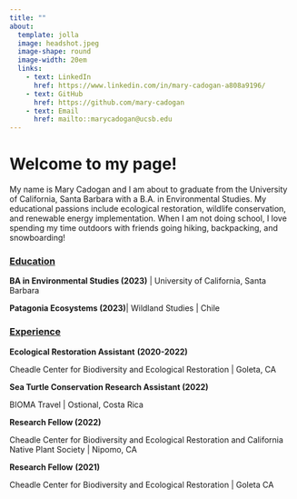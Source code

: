 ```yaml
---
title: ""
about: 
  template: jolla
  image: headshot.jpeg
  image-shape: round
  image-width: 20em
  links: 
    - text: LinkedIn
      href: https://www.linkedin.com/in/mary-cadogan-a808a9196/
    - text: GitHub
      href: https://github.com/mary-cadogan
    - text: Email
      href: mailto::marycadogan@ucsb.edu
---
```


# **Welcome to my page!**

My name is Mary Cadogan and I am about to graduate from the University of California, Santa Barbara with a B.A. in Environmental Studies. My educational passions include ecological restoration, wildlife conservation, and renewable energy implementation. When I am not doing school, I love spending my time outdoors with friends going hiking, backpacking, and snowboarding!

### [**Education**]{.underline}

**BA in Environmental Studies (2023)** \| University of California, Santa Barbara

**Patagonia Ecosystems (2023)**\| Wildland Studies \| Chile

### [**Experience**]{.underline}

**Ecological Restoration Assistant** **(2020-2022)**

Cheadle Center for Biodiversity and Ecological Restoration \| Goleta, CA

**Sea Turtle Conservation Research Assistant (2022)**

BIOMA Travel \| Ostional, Costa Rica

**Research Fellow (2022)**

Cheadle Center for Biodiversity and Ecological Restoration and California Native Plant Society \| Nipomo, CA

**Research Fellow** **(2021)**

Cheadle Center for Biodiversity and Ecological Restoration \| Goleta CA
